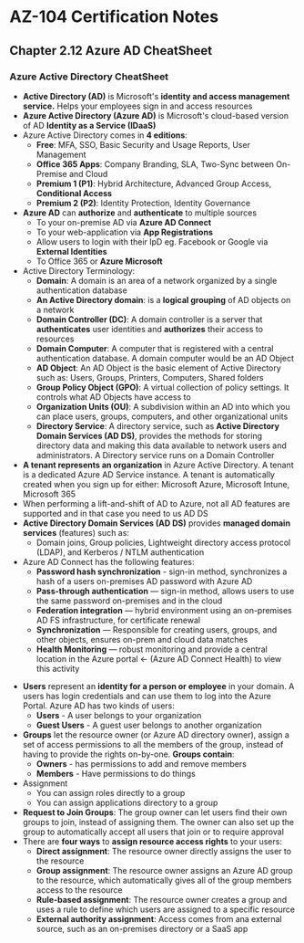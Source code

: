 # AZ-104 Certification Notes
## Chapter 2.12 Azure AD CheatSheet

### Azure Active Directory CheatSheet
* **Active Directory (AD)** is Microsoft's **identity and access management service.** Helps your employees sign in and access resources
* **Azure Active Directory (Azure AD)** is Microsoft's cloud-based version of AD **Identity as a Service (IDaaS)**
* Azure Active Directory comes in **4 editions**:
	* **Free**: MFA, SSO, Basic Security and Usage Reports, User Management
	* **Office 365 Apps**: Company Branding, SLA, Two-Sync between On-Premise and Cloud
	* **Premium 1 (P1)**: Hybrid Architecture, Advanced Group Access, **Conditional Access**
	* **Premium 2 (P2)**: Identity Protection, Identity Governance
* **Azure AD** can **authorize** and **authenticate** to multiple sources
	* To your on-premise AD via **Azure AD Connect**
	* To your web-application via **App Registrations**
	* Allow users to login with their IpD eg. Facebook or Google via **External Identities**
	* To Office 365 or **Azure Microsoft**
* Active Directory Terminology:
	* **Domain**: A domain is an area of a network organized by a single authentication database
	* **An Active Directory domain**: is a **logical grouping** of AD objects on a network
	* **Domain Controller (DC)**: A domain controller is a server that **authenticates** user identities and **authorizes** their access to resources
	* **Domain Computer**: A computer that is registered with a central authentication database. A domain computer would be an AD Object
	* **AD Object**: An AD Object is the basic element of Active Directory such as: Users, Groups, Printers, Computers, Shared folders
	* **Group Policy Object (GPO)**: A virtual collection of policy settings. It controls what AD Objects have access to
	* **Organization Units (OU)**: A subdivision within an AD into which you can place users, groups, computers, and other organizational units
	* **Directory Service**: A directory service, such as **Active Directory Domain Services (AD DS)**, provides the methods for storing directory data and making this data available to network users and administrators. A Directory service runs on a Domain Controller
* **A tenant represents an organization** in Azure Active Directory. A tenant is a dedicated Azure AD Service instance. A tenant is automatically created when you sign up for either: Microsoft Azure, Microsoft Intune, Microsoft 365
* When performing a lift-and-shift of AD to Azure, not all AD features are supported and in that case you need to us AD DS
* **Active Directory Domain Services (AD DS)** provides **managed domain services** (features) such as:
	* Domain joins, Group policies, Lightweight directory access protocol (LDAP), and Kerberos / NTLM authentication
* Azure AD Connect has the following features:
	* **Password hash synchronization** - sign-in method, synchronizes a hash of a users on-premises AD password with Azure AD
	* **Pass-through authentication** — sign-in method, allows users to use the same password on-premises and in the cloud​
	- **Federation integration** — hybrid environment using an on-premises AD FS infrastructure, for certificate renewal ​
	- **Synchronization** — Responsible for creating users, groups, and other objects, ensures on-prem and cloud data matches​
	- **Health Monitoring** — robust monitoring and provide a central location in the Azure portal ← (Azure AD Connect Health) to view this activity​
- **Users** represent an **identity for a person or employee** in your domain. A users has login credentials and can use them to log into the Azure Portal. Azure AD has two kinds of users:
	- **Users** - A user belongs to your organization
	- **Guest Users** - A guest user belongs to another organization
- **Groups** let the resource owner (or Azure AD directory owner), assign a set of access permissions to all the members of the group, instead of having to provide the rights on-by-one. **Groups contain**:
	- **Owners** - has permissions to add and remove members
	- **Members** - Have permissions to do things
- Assignment
	- You can assign roles directly to a group
	- You can assign applications directory to a group
- **Request to Join Groups**: The group owner can let users find their own groups to join, instead of assigning them. The owner can also set up the group to automatically accept all users that join or to require approval
- There are **four ways** to **assign resource access rights** to your users:
	- **Direct assignment**: The resource owner directly assigns the user to the resource
	- **Group assignment**: The resource owner assigns an Azure AD group to the resource, which automatically gives all of the group members access to the resource
	- **Rule-based assignment**: The resource owner creates a group and uses a rule to define which users are assigned to a specific resource
	- **External authority assignment**: Access comes from ana external source, such as an on-premises directory or a SaaS app